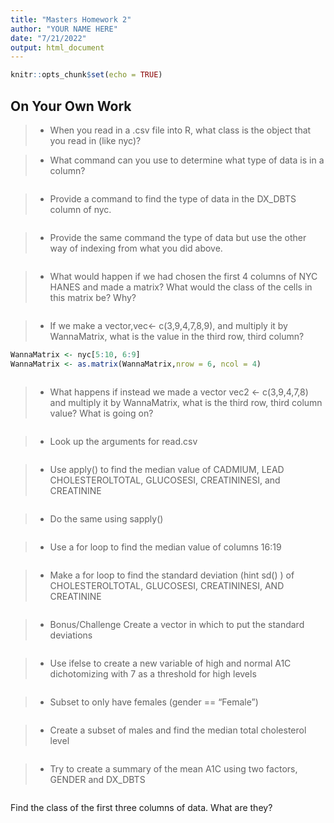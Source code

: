 ```yaml
---
title: "Masters Homework 2"
author: "YOUR NAME HERE"
date: "7/21/2022"
output: html_document
---
```


```r
knitr::opts_chunk$set(echo = TRUE)
```


## On Your Own Work

>- When you read in a .csv file into R, what class is the object that you read in (like nyc)?



>- What command can you use to determine what type of data is in a column?

```r

```


>- Provide a command to find the type of data in the DX_DBTS column of nyc. 

```r

```


>- Provide the same command the type of data but use the other way of indexing from what you did above. 

```r

```



>- What would happen if we had chosen the first 4 columns of NYC HANES and made a matrix? What would the class of the cells in this matrix be? Why?

```r

```


>- If we make a vector,vec<- c(3,9,4,7,8,9), and multiply it by WannaMatrix, what is the value in the third row, third column? 

```r
WannaMatrix <- nyc[5:10, 6:9]
WannaMatrix <- as.matrix(WannaMatrix,nrow = 6, ncol = 4)



```



>- What happens if instead we made a vector vec2 <- c(3,9,4,7,8) and multiply it by WannaMatrix, what is the third row, third column value? What is going on? 

```r

```


>- Look up the arguments for read.csv

```r

```


>- Use apply() to find the median value of CADMIUM, LEAD CHOLESTEROLTOTAL, GLUCOSESI, CREATININESI, and CREATININE

```r

```


>- Do the same using sapply()

```r

```


>- Use a for loop to find the median value of columns 16:19

```r

```


>- Make a for loop to find the standard deviation (hint sd() ) of CHOLESTEROLTOTAL, GLUCOSESI, CREATININESI, AND CREATININE

```r

```


>- Bonus/Challenge Create a vector in which to put the standard deviations 

```r

```


>- Use ifelse to create a new variable of high and normal A1C dichotomizing with 7 as a threshold for high levels

```r

```


>- Subset to only have females (gender == "Female")

```r

```


>- Create a subset of males and find the median total cholesterol level

```r

```


>- Try to create a summary of the mean A1C using two factors, GENDER and DX_DBTS

```r

```

Find the class of the first three columns of data. What are they?

```r

```


